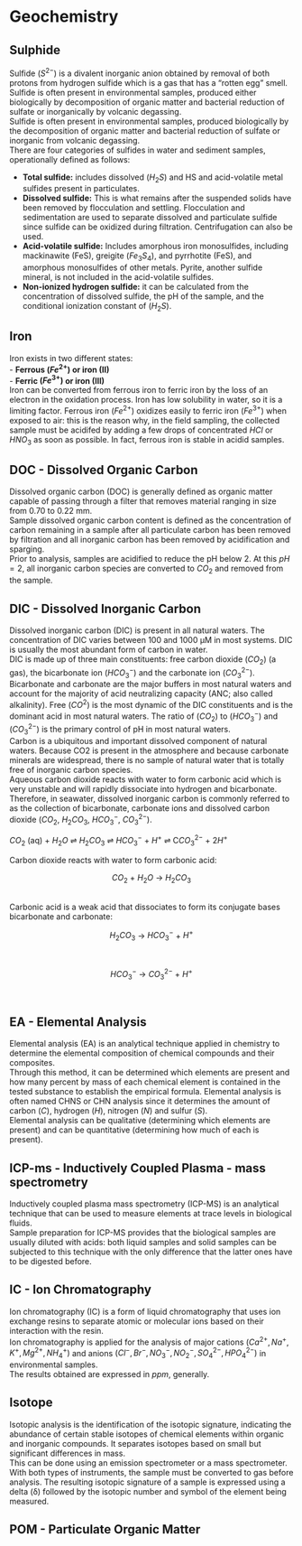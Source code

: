 # Geochemistry

## Sulphide 
Sulfide $(S^{2-})$ is a divalent inorganic anion obtained by removal of both protons from hydrogen sulfide which is a gas that has a “rotten egg” smell.\
Sulfide is often present in environmental samples, produced either biologically by decomposition of organic matter and bacterial reduction of sulfate or inorganically by volcanic degassing.\
Sulfide is often present in environmental samples, produced biologically by the decomposition of organic matter and bacterial reduction of sulfate or inorganic from volcanic degassing.\
There are four categories of sulfides in water and sediment samples, operationally defined as follows:

-   **Total sulfide:** includes dissolved $(H_{2}S)$ and HS and acid-volatile metal sulfides present in particulates.
-   **Dissolved sulfide:** This is what remains after the suspended solids have been removed by flocculation and settling. Flocculation and sedimentation are used to separate dissolved and particulate sulfide since sulfide can be oxidized during filtration. Centrifugation can also be used.
-   **Acid-volatile sulfide:** Includes amorphous iron monosulfides, including mackinawite (FeS), greigite $(Fe_{3}S_{4})$, and pyrrhotite (FeS), and amorphous monosulfides of other metals. Pyrite, another sulfide mineral, is not included in the acid-volatile sulfides.
-   **Non-ionized hydrogen sulfide:** it can be calculated from the concentration of dissolved sulfide, the pH of the sample, and the conditional ionization constant of $(H_{2}S)$.\

## Iron 
Iron exists in two different states:\
-   **Ferrous $(Fe^{2+})$ or iron (II)**\
-   **Ferric $(Fe^{3+})$ or iron (III)**\
Iron can be converted from ferrous iron to ferric iron by the loss of an electron in the oxidation process. Iron has low solubility in water, so it is a limiting factor.
Ferrous iron $(Fe^{2+})$ oxidizes easily to ferric iron $(Fe^{3+})$ when exposed to air: this is the reason why, in the field sampling, the collected sample must be acidifed by adding a few drops of concentrated $HCl$ or $HNO_{3}$ as soon as possible. In fact, ferrous iron is stable in acidid samples. 

## DOC - Dissolved Organic Carbon 
Dissolved organic carbon (DOC) is generally defined as organic matter capable of passing through a filter that removes material ranging in size from 0.70 to 0.22 mm.\
Sample dissolved organic carbon content is defined as the concentration of carbon remaining in a sample after all particulate carbon has been removed by filtration and all inorganic carbon has been removed by acidification and sparging.\
Prior to analysis, samples are acidified to reduce the pH below 2. At this $pH = 2$, all inorganic carbon species are converted to $CO_{2}$ and removed from the sample.

## DIC - Dissolved Inorganic Carbon 
Dissolved inorganic carbon (DIC) is present in all natural waters. The concentration of DIC varies between 100 and 1000 μM in most systems. DIC is usually the most abundant form of carbon in water.\
DIC is made up of three main constituents: free carbon dioxide $(CO_{2})$ (a gas), the bicarbonate ion $(HCO_{3}^{-})$ and the carbonate ion $(CO_{3}^{2-})$. Bicarbonate and carbonate are the major buffers in most natural waters and account for the majority of acid neutralizing capacity (ANC; also called alkalinity). Free $(CO^{2})$ is the most dynamic of the DIC constituents and is the dominant acid in most natural waters. The ratio of $(CO_{2})$ to $(HCO_{3}^{-})$ and $(CO_{3}^{2-})$ is the primary control of pH in most natural waters.\
Carbon is a ubiquitous and important dissolved component of natural waters. Because CO2 is present in the atmosphere and because carbonate minerals are widespread, there is no sample of natural water that is totally free of inorganic carbon species.\
Aqueous carbon dioxide reacts with water to form carbonic acid which is very unstable and will rapidly dissociate into hydrogen and bicarbonate.\
Therefore, in seawater, dissolved inorganic carbon is commonly referred to as the collection of bicarbonate, carbonate ions and dissolved carbon dioxide ($CO_{2}$, $H_{2}CO_{3}$, $HCO_{3}^{-}$, $CO_{3}^{2-}$).\
<p align="center"> $CO_{2}$ (aq) + $H_{2}O$ ⇌ $H_{2}CO_{3}$ ⇌ $HCO_{3}^{-}$ + $H^{+}$ ⇌ C$CO_{3}^{2-}$ + $2H^{+}$

Carbon dioxide reacts with water to form carbonic acid:\
<p align="center"> $CO_{2}$ + $H_{2}O$ → $H_{2}CO_{3}$ </p>\
Carbonic acid is a weak acid that dissociates to form its conjugate bases bicarbonate and carbonate:\
<p align="center"> $H_{2}CO_{3}$ → $HCO_{3}^{-}$ + $H^{+}$ </p>\
<p align="center"> $HCO_{3}^{-}$ → $CO_{3}^{2-}$ + $H^{+}$ </p>\

## EA - Elemental Analysis 
Elemental analysis (EA) is an analytical technique applied in chemistry to determine the elemental composition of chemical compounds and their composites.\
Through this method, it can be determined which elements are present and how many percent by mass of each chemical element is contained in the tested substance to establish the empirical formula. Elemental analysis is often named CHNS or CHN analysis since it determines the amount of carbon $(C)$, hydrogen $(H)$, nitrogen $(N)$ and sulfur $(S)$.\
Elemental analysis can be qualitative (determining which elements are present) and can be quantitative (determining how much of each is present).\

## ICP-ms - Inductively Coupled Plasma - mass spectrometry 
Inductively coupled plasma mass spectrometry (ICP-MS) is an analytical technique that can be used to measure elements at trace levels in biological fluids.\
Sample preparation for ICP-MS provides that the biological samples are usually diluted with acids: both liquid samples and solid samples can be subjected to this technique with the only difference that the latter ones have to be digested before.\

## IC - Ion Chromatography 
Ion chromatography (IC) is a form of liquid chromatography that uses ion exchange resins to separate atomic or molecular ions based on their interaction with the resin.\
Ion chromatography is applied for the analysis of major cations $(Ca^{2+}, Na^{+}, K^{+}, Mg^{2+}, NH_{4}^{+})$ and anions $(Cl^{-}, Br^{-}, NO_{3}^{-}, NO_{2}^{-}, SO_{4}^{2-}, HPO_{4}^{2-})$ in environmental samples.\
The results obtained are expressed in $ppm$, generally.\

## Isotope 
Isotopic analysis is the identification of the isotopic signature, indicating the abundance of certain stable isotopes of chemical elements within organic and inorganic compounds. It separates isotopes based on small but significant differences in mass.\
This can be done using an emission spectrometer or a mass spectrometer. With both types of instruments, the sample must be converted to gas before analysis. The resulting isotopic signature of a sample is expressed using a delta (δ) followed by the isotopic number and symbol of the element being measured.\

## POM - Particulate Organic Matter 